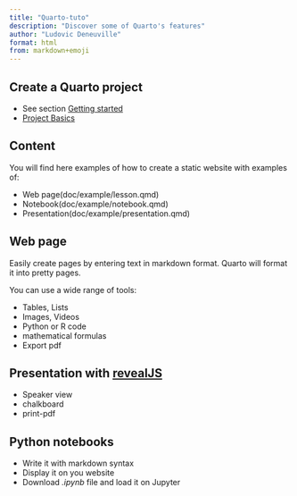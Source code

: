 ```yaml
---
title: "Quarto-tuto"
description: "Discover some of Quarto's features"
author: "Ludovic Deneuville"
format: html
from: markdown+emoji
---
```



## Create a Quarto project

- See section [Getting started](doc/create-website.qmd)
- [Project Basics](https://quarto.org/docs/projects/quarto-projects.html){.external target="_blank"}


## Content

You will find here examples of how to create a static website with examples of:

- Web page(doc/example/lesson.qmd)
- Notebook(doc/example/notebook.qmd)
- Presentation(doc/example/presentation.qmd)


## Web page

Easily create pages by entering text in markdown format. Quarto will format it into pretty pages.

You can use a wide range of tools:

- Tables, Lists
- Images, Videos
- Python or R code
- mathematical formulas
- Export pdf


## Presentation with [revealJS](https://quarto.org/docs/presentations/revealjs/){.external target="_blank"}

- Speaker view
- chalkboard
- print-pdf


## Python notebooks

- Write it with markdown syntax
- Display it on you website
- Download *.ipynb* file and load it on Jupyter



